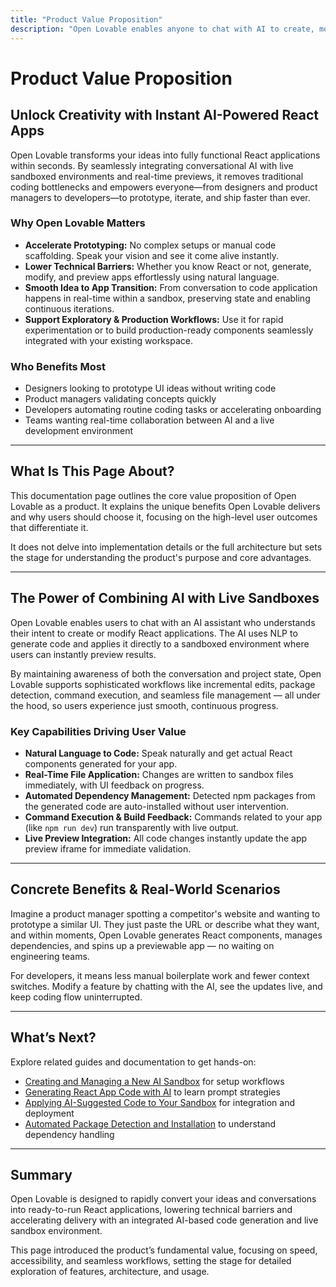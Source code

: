 ```yaml
---
title: "Product Value Proposition"
description: "Open Lovable enables anyone to chat with AI to create, modify, and preview React applications instantly. By integrating generative AI with sandboxed environments and live previews, it streamlines the transition from idea to functional app with minimal setup. This page outlines how Open Lovable accelerates prototyping, lowers technical barriers, and supports both exploratory and production workflows."
---
```


# Product Value Proposition

## Unlock Creativity with Instant AI-Powered React Apps

Open Lovable transforms your ideas into fully functional React applications within seconds. By seamlessly integrating conversational AI with live sandboxed environments and real-time previews, it removes traditional coding bottlenecks and empowers everyone—from designers and product managers to developers—to prototype, iterate, and ship faster than ever.

### Why Open Lovable Matters

- **Accelerate Prototyping:** No complex setups or manual code scaffolding. Speak your vision and see it come alive instantly.
- **Lower Technical Barriers:** Whether you know React or not, generate, modify, and preview apps effortlessly using natural language.
- **Smooth Idea to App Transition:** From conversation to code application happens in real-time within a sandbox,
  preserving state and enabling continuous iterations.
- **Support Exploratory & Production Workflows:** Use it for rapid experimentation or to build production-ready components seamlessly integrated with your existing workspace.

### Who Benefits Most

- Designers looking to prototype UI ideas without writing code
- Product managers validating concepts quickly
- Developers automating routine coding tasks or accelerating onboarding
- Teams wanting real-time collaboration between AI and a live development environment

---

## What Is This Page About?

This documentation page outlines the core value proposition of Open Lovable as a product. It explains the unique benefits Open Lovable delivers and why users should choose it, focusing on the high-level user outcomes that differentiate it.

It does not delve into implementation details or the full architecture but sets the stage for understanding the product's purpose and core advantages.

---

## The Power of Combining AI with Live Sandboxes

Open Lovable enables users to chat with an AI assistant who understands their intent to create or modify React applications. The AI uses NLP to generate code and applies it directly to a sandboxed environment where users can instantly preview results.

By maintaining awareness of both the conversation and project state, Open Lovable supports sophisticated workflows like incremental edits, package detection, command execution, and seamless file management — all under the hood, so users experience just smooth, continuous progress.


### Key Capabilities Driving User Value

- **Natural Language to Code:** Speak naturally and get actual React components generated for your app.
- **Real-Time File Application:** Changes are written to sandbox files immediately, with UI feedback on progress.
- **Automated Dependency Management:** Detected npm packages from the generated code are auto-installed without user intervention.
- **Command Execution & Build Feedback:** Commands related to your app (like `npm run dev`) run transparently with live output.
- **Live Preview Integration:** All code changes instantly update the app preview iframe for immediate validation.

---

## Concrete Benefits & Real-World Scenarios

Imagine a product manager spotting a competitor's website and wanting to prototype a similar UI. They just paste the URL or describe what they want, and within moments, Open Lovable generates React components, manages dependencies, and spins up a previewable app — no waiting on engineering teams.

For developers, it means less manual boilerplate work and fewer context switches. Modify a feature by chatting with the AI, see the updates live, and keep coding flow uninterrupted.

---

## What’s Next?

Explore related guides and documentation to get hands-on:

- [Creating and Managing a New AI Sandbox](#/guides/getting-started-workflows/initialize-ai-sandbox) for setup workflows
- [Generating React App Code with AI](#/guides/getting-started-workflows/ai-code-generation) to learn prompt strategies
- [Applying AI-Suggested Code to Your Sandbox](#/guides/getting-started-workflows/apply-ai-changes) for integration and deployment
- [Automated Package Detection and Installation](#/guides/advanced-usage-integration/package-management-automation) to understand dependency handling

---

## Summary

Open Lovable is designed to rapidly convert your ideas and conversations into ready-to-run React applications, lowering technical barriers and accelerating delivery with an integrated AI-based code generation and live sandbox environment.

This page introduced the product’s fundamental value, focusing on speed, accessibility, and seamless workflows, setting the stage for detailed exploration of features, architecture, and usage.